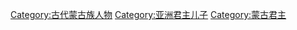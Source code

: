 [[Category:古代蒙古族人物|Category:古代蒙古族人物]]
[[Category:亚洲君主儿子|Category:亚洲君主儿子]]
[[Category:蒙古君主|Category:蒙古君主]]